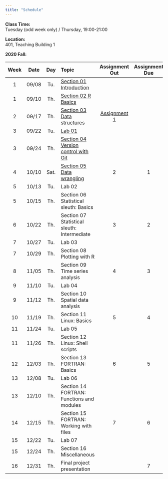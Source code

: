 ```yaml
---
title: "Schedule"
---
```

**Class Time:**   
Tuesday (odd week only) / Thursday, 19:00-21:00

**Location:**   
401, Teaching Building 1

**2020 Fall:**

|Week|Date |Day | Topic                                                                                |Assignment Out|Assignment Due|
|:--:|:---:|:--:|:-------------------------------------------------------------------------------------|:------------:|:------------:|
|1   |09/08|Tu. |[Section 01 Introduction](https://zhu-group.github.io/ese5023/Section_01.html)        |              |              |
|1   |09/10|Th. |[Section 02 R Basics](https://zhu-group.github.io/ese5023/Section_02.html)            |              |              |
|2   |09/17|Th. |[Section 03 Data structures](https://zhu-group.github.io/ese5023/Section_03.html)     | [Assignment 1](https://zhu-group.github.io/ese5023/Assignment_01.html)           |              |
|3   |09/22|Tu. |[Lab 01](https://zhu-group.github.io/ese5023/Lab_01.html)                             |              |              |
|3   |09/24|Th. |[Section 04 Version control with Git](https://zhu-group.github.io/ese5023/Section_04.html)                                                   |              |              |
|4   |10/10|Sat.|[Section 05 Data wrangling](https://zhu-group.github.io/ese5023/Section_05.html)      |  2           |  1           |
|5   |10/13|Tu. |Lab 02                                                                                |              |              |
|5   |10/15|Th. |Section 06 Statistical sleuth: Basics                                                 |              |              |
|6   |10/22|Th. |Section 07 Statistical sleuth: Intermediate                                           |  3           |  2           |
|7   |10/27|Tu. |Lab 03                                                                                |              |              |
|7   |10/29|Th. |Section 08 Plotting with R                                                            |              |              |
|8   |11/05|Th. |Section 09 Time series analysis                                                       |  4           |  3           |
|9   |11/10|Tu. |Lab 04                                                                                |              |              |
|9   |11/12|Th. |Section 10 Spatial data analysis                                                      |              |              |
|10  |11/19|Th. |Section 11 Linux: Basics                                                              |  5           |  4           |
|11  |11/24|Tu. |Lab 05                                                                                |              |              |
|11  |11/26|Th. |Section 12 Linux: Shell scripts                                                       |              |              |
|12  |12/03|Th. |Section 13 FORTRAN: Basics                                                            |  6           |  5           |
|13  |12/08|Tu. |Lab 06                                                                                |              |              |
|13  |12/10|Th. |Section 14 FORTRAN: Functions and modules                                             |              |              |
|14  |12/15|Th. |Section 15 FORTRAN: Working with files                                                |  7           |  6           |
|15  |12/22|Tu. |Lab 07                                                                                |              |              |
|15  |12/24|Th. |Section 16 Miscellaneous                                                              |              |              |
|16  |12/31|Th. |Final project presentation                                                            |              |  7           |